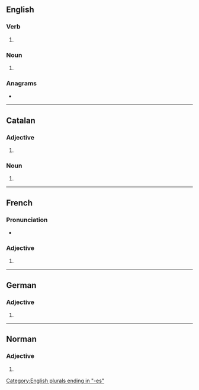 {{also|Grosses|großes|Großes}}
==English==

===Verb===
{{head|en|verb form}}

# {{en-third-person singular of|gross}}

===Noun===
{{head|en|noun form}}

# {{plural of|gross|lang=en}}

===Anagrams===
* {{anagrams|en|a=egorsss|Gossers}}

[[Category:English plurals ending in "-es"]]

----

==Catalan==

===Adjective===
{{head|ca|adjective form}}

# {{feminine plural of|gros|lang=ca}}

===Noun===
{{head|ca|noun form}}

# {{plural of|grossa|lang=ca}}

----

==French==

===Pronunciation===
* {{fr-IPA|grôsse}}

===Adjective===
{{head|fr|adjective form}}

# {{feminine plural of|gros|lang=fr}}

----

==German==

===Adjective===
{{head|de|adjective form}}

# {{inflection of|de|gross||str//mix|nom//acc|n|s}}

----

==Norman==

===Adjective===
{{nrf-adj-form}}

# {{feminine plural of|gros|lang=nrf}}